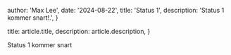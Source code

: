 
  author: 'Max Lee',
  date: '2024-08-22',
  title: 'Status 1',
  description:
    'Status 1 kommer snart!.',
}

  title: article.title,
  description: article.description,
}


Status 1 kommer snart
